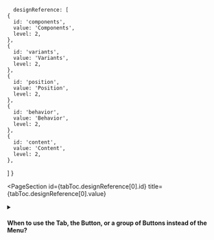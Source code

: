 
      designReference: [
    {
      id: 'components',
      value: 'Components',
      level: 2,
    },
    {
      id: 'variants',
      value: 'Variants',
      level: 2,
    },
    {
      id: 'position',
      value: 'Position',
      level: 2,
    },
    {
      id: 'behavior',
      value: 'Behavior',
      level: 2,
    },
    {
      id: 'content',
      value: 'Content',
      level: 2,
    },
  ]
}

<PageSection
  id={tabToc.designReference[0].id}
  title={tabToc.designReference[0].value}
>

<details>
  <summary><h4>When to use the Tab, the Button, or a group of Buttons instead of the Menu?
</h4></summary>
  <div>
    <ul>
        <li>Choose the Tab component for navigation triggers that alternate between related views within the same container.</li>
        <li>Choose the Button when there is only one action trigger.</li>
        <li>Choose a group of Buttons when the group will not be repeated in a list and all its actions are frequently used.</li>
    </ul>
  </div>
</details>

</PageSection>

